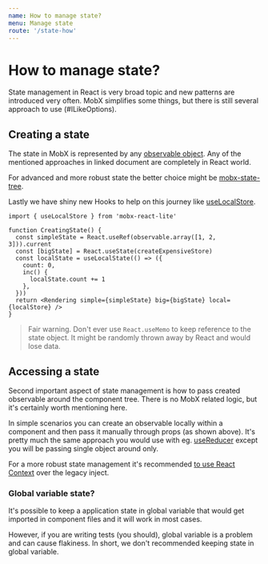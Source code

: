 ```yaml
---
name: How to manage state?
menu: Manage state
route: '/state-how'
---
```


# How to manage state?

State management in React is very broad topic and new patterns are introduced very often. MobX simplifies some things, but there is still several approach to use (#ILikeOptions).

## Creating a state

The state in MobX is represented by any [observable object][observable]. Any of the mentioned approaches in linked document are completely in React world.

For advanced and more robust state the better choice might be [mobx-state-tree].

Lastly we have shiny new Hooks to help on this journey like [useLocalStore].

```tsx
import { useLocalStore } from 'mobx-react-lite'

function CreatingState() {
  const simpleState = React.useRef(observable.array([1, 2, 3])).current
  const [bigState] = React.useState(createExpensiveStore)
  const localState = useLocalState(() => ({
    count: 0,
    inc() {
      localState.count += 1
    },
  }))
  return <Rendering simple={simpleState} big={bigState} local={localStore} />
}
```

> Fair warning. Don't ever use `React.useMemo` to keep reference to the state object. It might be randomly thrown away by React and would lose data.

## Accessing a state

Second important aspect of state management is how to pass created observable around the component tree. There is no MobX related logic, but it's certainly worth mentioning here.

In simple scenarios you can create an observable locally within a component and then pass it manually through props (as shown above). It's pretty much the same approach you would use with eg. [useReducer] except you will be passing single object around only.

For a more robust state management it's recommended [to use React Context][context] over the legacy inject.

### Global variable state?

It's possible to keep a application state in global variable that would get imported in component files and it will work in most cases.

However, if you are writing tests (you should), global variable is a problem and can cause flakiness. In short, we don't recommended keeping state in global variable.

[usereducer]: https://reactjs.org/docs/hooks-reference.html#usereducer
[observable]: https://mobx.js.org/refguide/observable.html
[mobx-state-tree]: https://github.com/mobxjs/mobx-state-tree
[uselocalstore]: /state-local
[context]: /recipes-inject#welcome-to-react-context
